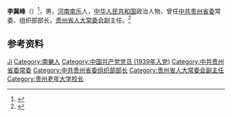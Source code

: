 '''李冀峰'''（{{bd|1923年|1月|2017年|1月20日}}）<ref>{{cite web |url=http://szb.gzrbs.com.cn/gzrb/gzrb/rb/20170121/Articel04009JQ.htm |title=讣　告  时间: 2017年01月21日 来源: 贵州日报 |access-date=2021年11月15日 |archive-date=2021年11月15日 |archive-url=https://web.archive.org/web/20211115020452/http://szb.gzrbs.com.cn/gzrb/gzrb/rb/20170121/Articel04009JQ.htm |dead-url=no }}</ref>，男，[[河南|河南]][[南乐|南乐]]人，[[中华人民共和国|中华人民共和国]]政治人物，曾任[[中共贵州省委|中共贵州省委]]常委、组织部部长，[[贵州省人大常委会|贵州省人大常委会]]副主任。<ref>{{Cite book|title=贵州百科全书|author=孙淦, 庹文升, 何仁仲主编|publisher=中国大百科全书出版社|year=2005|isbn=9787500074069|location=贵阳|pages=}}</ref>

== 参考资料 ==
{{reflist}}

{{中国人物小作品}}

{{Authority control}}
{{DEFAULTSORT:Li李}}
[[Category:李姓|Ji]]
[[Category:南樂人|Category:南樂人]]
[[Category:中国共产党党员_(1939年入党)|Category:中国共产党党员 (1939年入党)]]
[[Category:中共贵州省委常委|Category:中共贵州省委常委]]
[[Category:中共贵州省委组织部部长|Category:中共贵州省委组织部部长]]
[[Category:贵州省人大常委会副主任|Category:贵州省人大常委会副主任]]
[[Category:贵州老年大学校长|Category:贵州老年大学校长]]